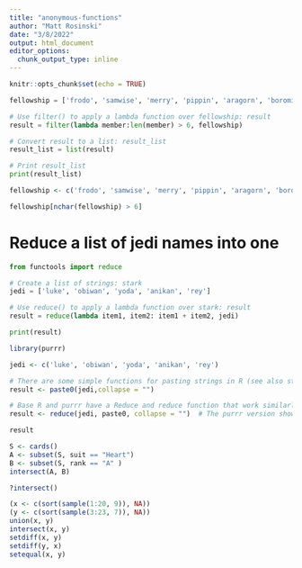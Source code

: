 ```yaml
---
title: "anonymous-functions"
author: "Matt Rosinski"
date: "3/8/2022"
output: html_document
editor_options: 
  chunk_output_type: inline
---
```


```r
knitr::opts_chunk$set(echo = TRUE)
```

```python
fellowship = ['frodo', 'samwise', 'merry', 'pippin', 'aragorn', 'boromir', 'legolas', 'gimli', 'gandalf']

# Use filter() to apply a lambda function over fellowship: result
result = filter(lambda member:len(member) > 6, fellowship)

# Convert result to a list: result_list
result_list = list(result)

# Print result_list
print(result_list)
```

```r

fellowship <- c('frodo', 'samwise', 'merry', 'pippin', 'aragorn', 'boromir', 'legolas', 'gimli', 'gandalf')

fellowship[nchar(fellowship) > 6]

```
# Reduce a list of jedi names into one 
```python
from functools import reduce

# Create a list of strings: stark
jedi = ['luke', 'obiwan', 'yoda', 'anikan', 'rey']

# Use reduce() to apply a lambda function over stark: result
result = reduce(lambda item1, item2: item1 + item2, jedi)

print(result)
```

```r
library(purrr)

jedi <- c('luke', 'obiwan', 'yoda', 'anikan', 'rey')

# There are some simple functions for pasting strings in R (see also str_c)
result <- paste0(jedi,collapse = "")

# Base R and purrr have a Reduce and reduce function that work similarly
result <- reduce(jedi, paste0, collapse = "")  # The purrr version shown here

result
```


```r
S <- cards()
A <- subset(S, suit == "Heart")
B <- subset(S, rank == "A" )
intersect(A, B)

?intersect()

(x <- c(sort(sample(1:20, 9)), NA))
(y <- c(sort(sample(3:23, 7)), NA))
union(x, y)
intersect(x, y)
setdiff(x, y)
setdiff(y, x)
setequal(x, y)



```

